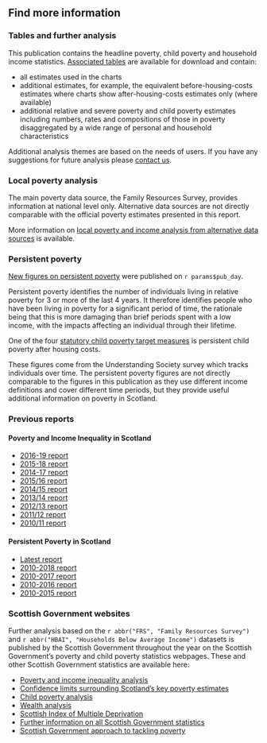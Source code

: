 ## Find more information

### Tables and further analysis

This publication contains the headline poverty, child poverty and household income statistics. [Associated tables](https://data.gov.scot/poverty/download.html) are available for download and contain:

- all estimates used in the charts
- additional estimates, for example, the equivalent before-housing-costs estimates where charts show after-housing-costs estimates only (where available)
- additional relative and severe poverty and child poverty estimates including numbers, rates and compositions of those in poverty disaggregated by a wide range of personal and household characteristics

Additional analysis themes are based on the needs of users. If you have any suggestions for future analysis please [contact us](#contact).

### Local poverty analysis

The main poverty data source, the Family Resources Survey, provides information at national level only. Alternative data sources are not directly comparable with the official poverty estimates presented in this report.

More information on [local poverty and income analysis from alternative data sources](https://www.gov.scot/collections/poverty-and-income-inequality-statistics/#localstatistics) is available.

### Persistent poverty

[New figures on persistent poverty](https://data.gov.scot/poverty/persistent.html) were published on `r params$pub_day`.

Persistent poverty identifies the number of individuals living in relative poverty for 3 or more of the last 4 years. It therefore identifies people who have been living in poverty for a significant period of time, the rationale being that this is more damaging than brief periods spent with a low income, with the impacts affecting an individual through their lifetime.

One of the four [statutory child poverty target measures](https://data.gov.scot/poverty/cpupdate.html) is persistent child poverty after housing costs.

These figures come from the Understanding Society survey which tracks individuals over time. The persistent poverty figures are not directly comparable to the figures in this publication as they use different income definitions and cover different time periods, but they provide useful additional information on poverty in Scotland.

### Previous reports

#### Poverty and Income Inequality in Scotland

- [2016-19 report](https://www.gov.scot/publications/poverty-income-inequality-scotland-2016-19/)
- [2015-18 report](https://www.gov.scot/publications/poverty-income-inequality-scotland-2015-18/)
- [2014-17 report](https://www.gov.scot/publications/poverty-income-inequality-scotland-2014-17/)
- [2015/16 report](https://www.gov.scot/publications/poverty-income-inequality-scotland-2015-16/)
- [2014/15 report](https://www.gov.scot/publications/poverty-income-inequality-scotland-2014-15/)
- [2013/14 report](https://www.gov.scot/publications/poverty-income-inequality-scotland-2013-14/)
- [2012/13 report](https://www.gov.scot/publications/poverty-income-inequality-scotland-2012-13/)
- [2011/12 report](https://www.gov.scot/publications/poverty-income-inequality-scotland-2011-12/)
- [2010/11 report](https://www.gov.scot/publications/poverty-income-inequality-scotland-2010-11/)

#### Persistent Poverty in Scotland

- [Latest report](https://data.gov.scot/poverty/persistent.html)
- [2010-2018 report](https://www.gov.scot/publications/persistent-poverty-scotland-2010-2018/)
- [2010-2017 report](https://www.gov.scot/publications/persistent-poverty-scotland-2010-2017/)
- [2010-2016 report](https://www.gov.scot/publications/persistent-poverty-scotland-2010-2016/)
- [2010-2015 report](https://www.gov.scot/publications/persistent-poverty-scotland-2010-2015/)

### Scottish Government websites

Further analysis based on the `r abbr("FRS", "Family Resources Survey")` and `r abbr("HBAI", "Households Below Average Income")` datasets is published by the Scottish Government throughout the year on the Scottish Government's poverty and child poverty statistics webpages. These and other Scottish Government  statistics are available here:

- [Poverty and income inequality analysis](https://www.gov.scot/collections/poverty-and-income-inequality-statistics/)
- [Confidence limits surrounding Scotland's key poverty estimates](https://www.gov.scot/publications/poverty-in-scotland-methodology/pages/measurement-uncertainty/)
- [Child poverty analysis](https://www.gov.scot/collections/child-poverty-statistics/)
- [Wealth analysis](https://www.gov.scot/collections/wealth-statistics/)
- [Scottish Index of Multiple Deprivation](https://www.gov.scot/simd)
- [Further information on all Scottish Government statistics](https://www.gov.scot/about/how-government-is-run/statistics-and-research/)
- [Scottish Government approach to tackling poverty](https://www.gov.scot/policies/poverty-and-social-justice/)



